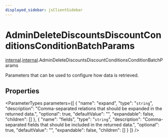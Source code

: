```yaml
---
displayed_sidebar: jsClientSidebar
---
```



# AdminDeleteDiscountsDiscountConditionsConditionBatchParams

[internal](../../modules/internal.mdx).[internal](../modules/internal.internal.mdx).AdminDeleteDiscountsDiscountConditionsConditionBatchParams

Parameters that can be used to configure how data is retrieved.

## Properties

<ParameterTypes parameters={[
  {
    "name": "expand",
    "type": "`string`",
    "description": "Comma-separated relations that should be expanded in the returned data.",
    "optional": true,
    "defaultValue": "",
    "expandable": false,
    "children": []
  },
  {
    "name": "fields",
    "type": "`string`",
    "description": "Comma-separated fields that should be included in the returned data.",
    "optional": true,
    "defaultValue": "",
    "expandable": false,
    "children": []
  }
]} />
